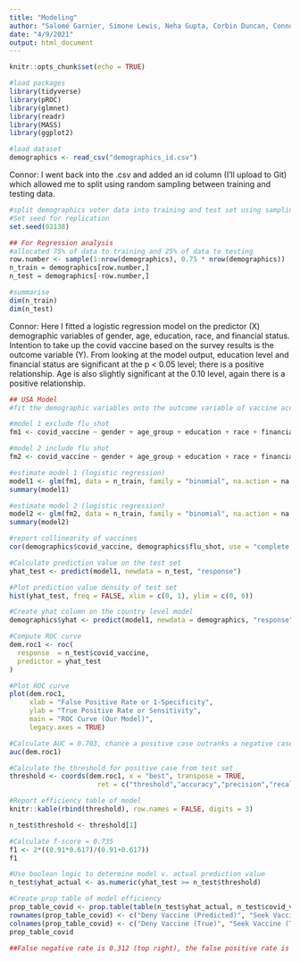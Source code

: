```yaml
---
title: "Modeling"
author: "Salomé Garnier, Simone Lewis, Neha Gupta, Corbin Duncan, Connor Brown"
date: "4/9/2021"
output: html_document
---
```


```r
knitr::opts_chunk$set(echo = TRUE)

#load packages
library(tidyverse)
library(pROC)
library(glmnet)
library(readr)
library(MASS)
library(ggplot2)

#load dataset
demographics <- read_csv("demographics_id.csv")
```

Connor: I went back into the .csv and added an id column (I'll upload to Git) which allowed me to split using random sampling between training and testing data. 

```r
#split demographics voter data into training and test set using sampling
#Set seed for replication
set.seed(02138)

## For Regression analysis
#allocated 75% of data to training and 25% of data to testing
row.number <- sample(1:nrow(demographics), 0.75 * nrow(demographics))
n_train = demographics[row.number,]
n_test = demographics[-row.number,]

#summarise
dim(n_train)
dim(n_test)
```
Connor: Here I fitted a logistic regression model on the predictor (X) demographic variables of gender, age, education, race, and financial status. Intention to take up the covid vaccine based on the survey results is the outcome variable (Y). From looking at the model output, education level and financial status are significant at the p < 0.05 level; there is a positive relationship. Age is also slightly significant at the 0.10 level, again there is a positive relationship. 

```r
## USA Model
#fit the demographic variables onto the outcome variable of vaccine acceptance

#model 1 exclude flu_shot
fm1 <- covid_vaccine ~ gender + age_group + education + race + financial_status

#model 2 include flu shot
fm2 <- covid_vaccine ~ gender + age_group + education + race + financial_status + flu_shot

#estimate model 1 (logistic regression)
model1 <- glm(fm1, data = n_train, family = "binomial", na.action = na.exclude)
summary(model1)

#estimate model 2 (logistic regression)
model2 <- glm(fm2, data = n_train, family = "binomial", na.action = na.exclude)
summary(model2)

#report collinearity of vaccines
cor(demographics$covid_vaccine, demographics$flu_shot, use = "complete.obs")

```

```r
#Calculate prediction value on the test set
yhat_test <- predict(model1, newdata = n_test, "response")

#Plot prediction value density of test set
hist(yhat_test, freq = FALSE, xlim = c(0, 1), ylim = c(0, 6))

#Create yhat column on the country level model
demographics$yhat <- predict(model1, newdata = demographics, "response")
```

```r
#Compute ROC curve 
dem.roc1 <- roc(
  response  = n_test$covid_vaccine,
  predictor = yhat_test
)

#Plot ROC curve
plot(dem.roc1, 
     xlab = "False Positive Rate or 1-Specificity",
     ylab = "True Positive Rate or Sensitivity",
     main = "ROC Curve (Our Model)",
     legacy.axes = TRUE)

#Calculate AUC = 0.703, chance a positive case outranks a negative case. 
auc(dem.roc1)
```

```r
#Calculate the threshold for positive case from test set
threshold <- coords(dem.roc1, x = "best", transpose = TRUE,
                      ret = c("threshold","accuracy","precision","recall"))

#Report efficiency table of model
knitr::kable(rbind(threshold), row.names = FALSE, digits = 3)

n_test$threshold <- threshold[1]

#Calculate f-score = 0.735
f1 <- 2*((0.91*0.617)/(0.91+0.617))
f1

#Use boolean logic to determine model v. actual prediction value
n_test$yhat_actual <- as.numeric(yhat_test >= n_test$threshold)

#Create prop table of model efficiency
prop_table_covid <- prop.table(table(n_test$yhat_actual, n_test$covid_vaccine))
rownames(prop_table_covid) <- c("Deny Vaccine (Predicted)", "Seek Vaccine (Predicted)")
colnames(prop_table_covid) <- c("Deny Vaccine (True)", "Seek Vaccine (True)")
prop_table_covid

##False negative rate is 0.312 (top right), the false positive rate is 0.0496 (bottom left)

```
